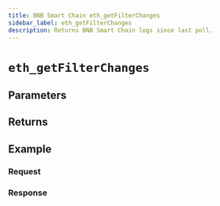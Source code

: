 ```yaml
---
title: BNB Smart Chain eth_getFilterChanges
sidebar_label: eth_getFilterChanges
description: Returns BNB Smart Chain logs since last poll.
---
```




# `eth_getFilterChanges`

<Description />

## Parameters


<Params />

## Returns


<Returns />

## Example


<Example />

### Request


<Request />

### Response


<Response />
